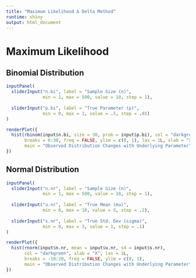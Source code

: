 ```yaml
---
title: "Maximum Likelihood & Delta Method"
runtime: shiny
output: html_document
---
```


# Maximum Likelihood

## Binomial Distribution

```r
inputPanel(
  sliderInput("n.bi", label = "Sample Size (n)",
              min = 1, max = 500, value = 10, step = 1),
  
  sliderInput("p.bi", label = "True Parameter (p)",
              min = 0, max = 1, value = .5, step = .01)
)

renderPlot({
  hist(rbinom(input$n.bi, size = 30, prob = input$p.bi), col = "darkgreen",
       breaks = 0:30, freq = FALSE, ylim = c(0, 1), las = 1L, xlab = "X",
       main = "Observed Distribution Changes with Underlying Parameter")
})
```

## Normal Distribution

```r
inputPanel(
  sliderInput("n.nr", label = "Sample Size (n)",
              min = 1, max = 500, value = 10, step = 1),
  
  sliderInput("u.nr", label = "True Mean (mu)",
              min = 0, max = 10, value = 5, step = .2),
  
  sliderInput("s.nr", label = "True Std. Dev (sigma)",
              min = 0, max = 3, value = 1, step = .1)
)

renderPlot({
  hist(rnorm(input$n.nr, mean = input$u.nr, sd = input$s.nr), 
       col = "darkgreen", xlab = "X", las = 1L,
       breaks = -10:20, freq = FALSE, ylim = c(0, 1), 
       main = "Observed Distribution Changes with Underlying Parameter")
})
```

